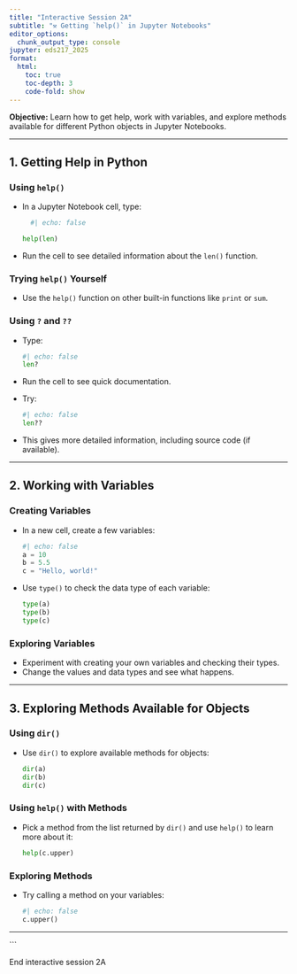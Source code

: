 ```yaml
---
title: "Interactive Session 2A"
subtitle: "⚒️ Getting `help()` in Jupyter Notebooks"
editor_options: 
  chunk_output_type: console
jupyter: eds217_2025
format:
  html:
    toc: true
    toc-depth: 3
    code-fold: show
---
```


**Objective:** Learn how to get help, work with variables, and explore methods available for different Python objects in Jupyter Notebooks.


---

## 1. Getting Help in Python

### Using `help()`
- In a Jupyter Notebook cell, type:
  ```python
    #| echo: false

  help(len)
  ```
- Run the cell to see detailed information about the `len()` function.

### Trying `help()` Yourself
- Use the `help()` function on other built-in functions like `print` or `sum`.

### Using `?` and `??`
- Type:
  ```python
  #| echo: false
  len?
  ```
- Run the cell to see quick documentation.
- Try:
  ```python
  #| echo: false
  len??
  ```
- This gives more detailed information, including source code (if available).

---

## 2. Working with Variables

### Creating Variables
- In a new cell, create a few variables:
  ```python
  #| echo: false
  a = 10
  b = 5.5
  c = "Hello, world!"
  ```
- Use `type()` to check the data type of each variable:
  ```python
  type(a)
  type(b)
  type(c)
  ```

### Exploring Variables
- Experiment with creating your own variables and checking their types.
- Change the values and data types and see what happens.

---

## 3. Exploring Methods Available for Objects

### Using `dir()`
- Use `dir()` to explore available methods for objects:
  ```python
  dir(a)
  dir(b)
  dir(c)
  ```

### Using `help()` with Methods
- Pick a method from the list returned by `dir()` and use `help()` to learn more about it:
  ```python
  help(c.upper)
  ```

### Exploring Methods
- Try calling a method on your variables:
  ```python
  #| echo: false
  c.upper()
  ```

---

```

::: {.center-text .body-text-xl .teal-text}
End interactive session 2A
:::